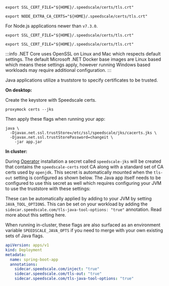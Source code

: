 
<Tabs>
<TabItem value="golang" label="Go">

```shell
export SSL_CERT_FILE="${HOME}/.speedscale/certs/tls.crt"
```

</TabItem>
<TabItem value="nodejs" label="Node.js">

```shell
export NODE_EXTRA_CA_CERTS="${HOME}/.speedscale/certs/tls.crt"
```

For Node.js applications newer than `v7.3.0`.

</TabItem>
<TabItem value="ruby" label="Ruby">

```shell
export SSL_CERT_FILE="${HOME}/.speedscale/certs/tls.crt"
```

</TabItem>
<TabItem value="dotnet" label=".NET">

```shell
export SSL_CERT_FILE="${HOME}/.speedscale/certs/tls.crt"
```

:::info
.NET Core uses OpenSSL on Linux and Mac which respects default settings. The default Microsoft .NET Docker base images are Linux based which means these settings apply, however running Windows based workloads may require additional configuration.
:::

</TabItem>
<TabItem value="java" label="Java">

Java applications utilize a truststore to specify certificates to be trusted. 

**On desktop:**

Create the keystore with Speedscale certs.

```shell
proxymock certs --jks
```

Then apply these flags when running your app:

```shell
java \
  -Djavax.net.ssl.trustStore=/etc/ssl/speedscale/jks/cacerts.jks \
  -Djavax.net.ssl.trustStorePassword=changeit \
	-jar app.jar
```

**In cluster:**

During [Operator](/reference/glossary.md#operator) installation a secret called `speedscale-jks` will be created that contains the `speedscale-certs` root CA
along with a standard set of CA certs used by `openjdk`. This secret is automatically mounted when the
`tls-out` setting is configured as shown below. The Java app itself needs to be configured to use this secret
as well which requires configuring your JVM to use the truststore with these settings:

These can be automatically applied by adding to your JVM by setting `JAVA_TOOL_OPTIONS`. This can be set
on your workload by adding the `sidecar.speedscale.com/tls-java-tool-options: "true"` annotation. Read more
about this setting here.

When running in-cluster, these flags are also surfaced as an environment variable `SPEEDSCALE_JAVA_OPTS` if you need to merge with your own existing sets of Java flags.

```yaml
apiVersion: apps/v1
kind: Deployment
metadata:
  name: spring-boot-app
  annotations:
    sidecar.speedscale.com/inject: "true"
    sidecar.speedscale.com/tls-out: "true"
    sidecar.speedscale.com/tls-java-tool-options: "true"
```

</TabItem>
</Tabs>

